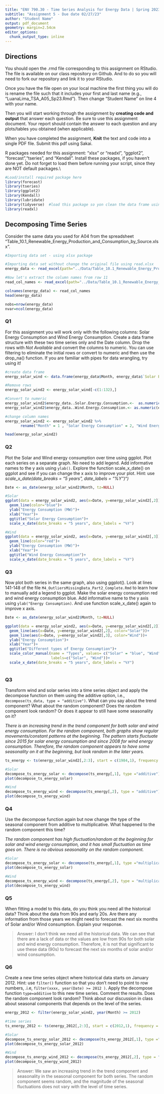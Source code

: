 ```yaml
---
title: "ENV 790.30 - Time Series Analysis for Energy Data | Spring 2023"
subtitle: "Assignment 5 - Due date 02/27/23"
author: "Student Name"
output: pdf_document
geometry: margin=2.54cm
editor_options: 
  chunk_output_type: inline
---
```


## Directions
  
You should open the .rmd file corresponding to this assignment on RStudio. The file is available on our class repository on Github. And to do so you will need to fork our repository and link it to your RStudio.  

Once you have the file open on your local machine the first thing you will do is rename the file such that it includes your first and last name (e.g., "LuanaLima_TSA_A05_Sp23.Rmd"). Then change "Student Name" on line 4 with your name. 

Then you will start working through the assignment by  **creating code and output** that answer each question. Be sure to use this assignment document. Your report should contain the answer to each question and any plots/tables you obtained (when applicable).

When you have completed the assignment, **Knit** the text and code into a single PDF file. Submit this pdf using Sakai. 

R packages needed for this assignment: "xlsx" or "readxl", "ggplot2", "forecast","tseries", and "Kendall". Install these packages, if you haven't done yet. Do not forget to load them before running your script, since they are NOT default packages.\\

```r
#Load/install required package here
library(forecast)
library(tseries)
library(ggplot2)
library(Kendall)
library(lubridate)
library(tidyverse)  #load this package so yon clean the data frame using pipes
library(readxl)

```

## Decomposing Time Series

Consider the same data you used for A04 from the spreadsheet "Table_10.1_Renewable_Energy_Production_and_Consumption_by_Source.xlsx".

```r
#Importing data set - using xlsx package

#Importing data set without change the original file using read.xlsx
energy_data <- read_excel(path="../Data/Table_10.1_Renewable_Energy_Production_and_Consumption_by_Source.xlsx",skip = 12, sheet="Monthly Data",col_names=FALSE) 

#Now let's extract the column names from row 11
read_col_names <- read_excel(path="../Data/Table_10.1_Renewable_Energy_Production_and_Consumption_by_Source.xlsx",skip = 10,n_max = 1, sheet="Monthly Data",col_names=FALSE) 

colnames(energy_data) <- read_col_names
head(energy_data)

nobs=nrow(energy_data)
nvar=ncol(energy_data)

```

### Q1

For this assignment you will work only with the following columns: Solar Energy Consumption and Wind Energy Consumption. Create a data frame structure with these two time series only and the Date column. Drop the rows with *Not Available* and convert the columns to numeric. You can use filtering to eliminate the initial rows or convert to numeric and then use the drop_na() function. If you are familiar with pipes for data wrangling, try using it!

```r
#create data frame 
energy_solar_wind <- data.frame(energy_data$Month, energy_data$`Solar Energy Consumption`,energy_data$`Wind Energy Consumption`)

#Remove rows
energy_solar_wind2 <- energy_solar_wind[-c(1:132),]

#Convert to numeric
energy_solar_wind2$energy_data..Solar.Energy.Consumption.<-  as.numeric(energy_solar_wind2$energy_data..Solar.Energy.Consumption.)
energy_solar_wind2$energy_data..Wind.Energy.Consumption.<- as.numeric(energy_solar_wind2$energy_data..Wind.Energy.Consumption.)

#change column names
energy_solar_wind2 <- energy_solar_wind2 %>% 
       rename("Month" = 1 , "Solar Energy Consumption" = 2, "Wind Energy Consumption" = 3)

head(energy_solar_wind2)
```

### Q2

Plot the Solar and Wind energy consumption over time using ggplot. Plot each series on a separate graph. No need to add legend. Add informative names to the y axis using `ylab()`. Explore the function scale_x\_date() on ggplot and see if you can change the x axis to improve your plot. Hint: use *scale_x\_date(date_breaks = "5 years", date_labels = "%Y")")*

```r

Date <- as_date(energy_solar_wind2$Month, tz=NULL)

#Solar 
ggplot(data = energy_solar_wind2, aes(x=Date, y=energy_solar_wind2[,2]))+
  geom_line(color="blue")+
  ylab("Energy Consumption (MW)")+
  xlab("Year")+
  ggtitle("Solar Energy Consumption")+
  scale_x_date(date_breaks = "5 years", date_labels = "%Y")

#Wind
ggplot(data = energy_solar_wind2, aes(x=Date, y=energy_solar_wind2[,3]))+
  geom_line(color="red")+
  ylab("Energy Consumption (MW)")+
  xlab("Year")+
  ggtitle("Wind Energy Consumption")+
  scale_x_date(date_breaks = "5 years", date_labels = "%Y")
```


### Q3

Now plot both series in the same graph, also using ggplot(). Look at lines 141-148 of the file `M4_OutliersMissingData_Part2_Complete.Rmd` to learn how to manually add a legend to ggplot. Make the solar energy consumption red and wind energy consumption blue. Add informative name to the y axis using `ylab("Energy Consumption)`. And use function scale_x\_date() again to improve x axis.

```r
Date <- as_date(energy_solar_wind2$Month, tz=NULL)

ggplot(data = energy_solar_wind2, aes(x=Date, y=energy_solar_wind2[,2]))+
  geom_line(aes(x=Date, y=energy_solar_wind2[,2], color="Solar"))+
  geom_line(aes(x=Date, y=energy_solar_wind2[,3], color="Wind"))+
  ylab("Energy Consumption")+
  xlab("Year")+
  ggtitle("Different types of Energy Consumption")+
  scale_color_manual(name = "Types", values= c("Solar" = "blue", "Wind" = "red"),
                     labels=c("Solar", "Wind"))+
  scale_x_date(date_breaks = "5 years", date_labels = "%Y")
  
```

### Q3

Transform wind and solar series into a time series object and apply the decompose function on them using the additive option, i.e., `decompose(ts_data, type = "additive")`. What can you say about the trend component? What about the random component? Does the random component look random? Or does it appear to still have some seasonality on it?

*There is an increasing trend in the trend component for both solar and wind energy consumption. For the random component, both graphs show regular movements/constant patterns at the beginning. The pattern starts fluctuate since 2015 for solar energy consumption and since 2008 for wind energy consumption. Therefore, the random component appears to have some seasonality on it at the beginning, but look random in the later years.*

```r
ts_energy <- ts(energy_solar_wind2[,2:3], start = c(1984,1), frequency =12)

#Solar
decompose_ts_energy_solar <- decompose(ts_energy[,1], type ="additive")
plot(decompose_ts_energy_solar)

#Wind
decompose_ts_energy_wind <- decompose(ts_energy[,2], type = "additive")
plot(decompose_ts_energy_wind)

```

### Q4

Use the decompose function again but now change the type of the seasonal component from additive to multiplicative. What happened to the random component this time?

*The random component has high fluctuation/random at the beginning for solar and wind energy consumption, and it has small fluctuation as time goes on. There is no obvious seasonality on the random component.*

```r
#Solar
decompose_ts_energy_solar <- decompose(ts_energy[,1], type ="multiplicative")
plot(decompose_ts_energy_solar)

#Wind
decompose_ts_energy_wind <- decompose(ts_energy[,2], type = "multiplicative")
plot(decompose_ts_energy_wind)
```

### Q5

When fitting a model to this data, do you think you need all the historical data? Think about the data from 90s and early 20s. Are there any information from those years we might need to forecast the next six months of Solar and/or Wind consumption. Explain your response.

> Answer: I don't think we need all the historical data. We can see that there are a lack of data or the values are low from 90s for both solar and wind energy consumption. Therefore, it is not that significant to use these data (90s) to forecast the next six months of solar and/or wind consumption.



### Q6

Create a new time series object where historical data starts on January 2012. Hint: use `filter()` function so that you don't need to point to row numbers, .i.e, `filter(xxxx, year(Date) >= 2012 )`. Apply the decompose function `type=additive` to this new time series. Comment the results. Does the random component look random? Think about our discussion in class about seasonal components that depends on the level of the series. 


```r
energy_2012 <- filter(energy_solar_wind2, year(Month) >= 2012)

#time series
ts_energy_2012 <- ts(energy_2012[,2:3], start = c(2012,1), frequency = 12)

#Solar
decompose_ts_energy_solar_2012 <- decompose(ts_energy_2012[,1], type ="additive")
plot(decompose_ts_energy_solar_2012)

#Wind
decompose_ts_energy_wind_2012 <- decompose(ts_energy_2012[,2], type = "additive")
plot(decompose_ts_energy_wind_2012)
```

> Answer: We saw an increasing trend in the trend component and seasonality in the seasonal component for both series. The random component seems random, and the magnitude of the seasonal fluctuations does not vary with the level of time series.


